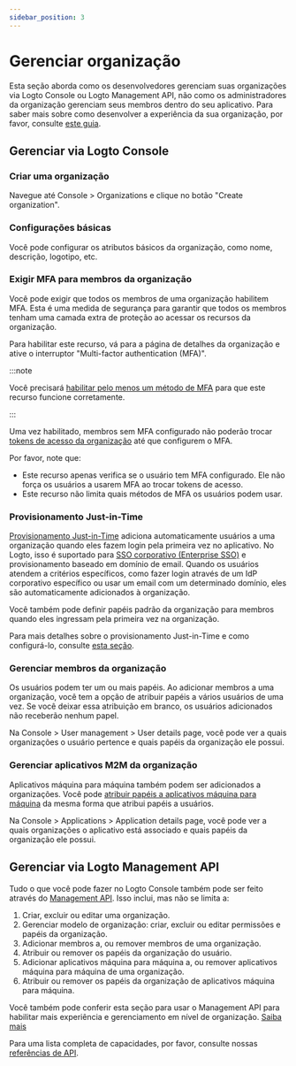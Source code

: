 ```yaml
---
sidebar_position: 3
---
```


# Gerenciar organização

Esta seção aborda como os desenvolvedores gerenciam suas organizações via Logto Console ou Logto Management API, não como os administradores da organização gerenciam seus membros dentro do seu aplicativo. Para saber mais sobre como desenvolver a experiência da sua organização, por favor, consulte [este guia](/end-user-flows/organization-experience/organization-management).

## Gerenciar via Logto Console

### Criar uma organização

Navegue até <CloudLink to="/organizations">Console > Organizations</CloudLink> e clique no botão "Create organization".

### Configurações básicas

Você pode configurar os atributos básicos da organização, como nome, descrição, logotipo, etc.

### Exigir MFA para membros da organização

Você pode exigir que todos os membros de uma organização habilitem MFA. Esta é uma medida de segurança para garantir que todos os membros tenham uma camada extra de proteção ao acessar os recursos da organização.

Para habilitar este recurso, vá para a página de detalhes da organização e ative o interruptor "Multi-factor authentication (MFA)".

:::note

Você precisará [habilitar pelo menos um método de MFA](/end-user-flows/mfa) para que este recurso funcione corretamente.

:::

Uma vez habilitado, membros sem MFA configurado não poderão trocar [tokens de acesso da organização](/authorization/organization-template/protect-organization-resources#step-2-fetch-organization-token) até que configurem o MFA.

Por favor, note que:

- Este recurso apenas verifica se o usuário tem MFA configurado. Ele não força os usuários a usarem MFA ao trocar tokens de acesso.
- Este recurso não limita quais métodos de MFA os usuários podem usar.

### Provisionamento Just-in-Time

[Provisionamento Just-in-Time](https://auth.wiki/jit-provisioning) adiciona automaticamente usuários a uma organização quando eles fazem login pela primeira vez no aplicativo. No Logto, isso é suportado para [SSO corporativo (Enterprise SSO)](/end-user-flows/enterprise-sso) e provisionamento baseado em domínio de email. Quando os usuários atendem a critérios específicos, como fazer login através de um IdP corporativo específico ou usar um email com um determinado domínio, eles são automaticamente adicionados à organização.

Você também pode definir papéis padrão da organização para membros quando eles ingressam pela primeira vez na organização.

Para mais detalhes sobre o provisionamento Just-in-Time e como configurá-lo, consulte [esta seção](/organizations/just-in-time-provisioning).

### Gerenciar membros da organização

Os usuários podem ter um ou mais papéis. Ao adicionar membros a uma organização, você tem a opção de atribuir papéis a vários usuários de uma vez. Se você deixar essa atribuição em branco, os usuários adicionados não receberão nenhum papel.

Na <CloudLink to="/users"> Console > User management > User details page</CloudLink>, você pode ver a quais organizações o usuário pertence e quais papéis da organização ele possui.

### Gerenciar aplicativos M2M da organização

Aplicativos máquina para máquina também podem ser adicionados a organizações. Você pode [atribuir papéis a aplicativos máquina para máquina](/organizations/understand-how-organizations-work#organization-m2m-application) da mesma forma que atribui papéis a usuários.

Na <CloudLink to="/applications"> Console > Applications > Application details page</CloudLink>, você pode ver a quais organizações o aplicativo está associado e quais papéis da organização ele possui.

## Gerenciar via Logto Management API

Tudo o que você pode fazer no Logto Console também pode ser feito através do [Management API](/integrate-logto/interact-with-management-api). Isso inclui, mas não se limita a:

1. Criar, excluir ou editar uma organização.
2. Gerenciar modelo de organização: criar, excluir ou editar permissões e papéis da organização.
3. Adicionar membros a, ou remover membros de uma organização.
4. Atribuir ou remover os papéis da organização do usuário.
5. Adicionar aplicativos máquina para máquina a, ou remover aplicativos máquina para máquina de uma organização.
6. Atribuir ou remover os papéis da organização de aplicativos máquina para máquina.

Você também pode conferir esta seção para usar o Management API para habilitar mais experiência e gerenciamento em nível de organização. [Saiba mais](/end-user-flows/organization-experience)

Para uma lista completa de capacidades, por favor, consulte nossas [referências de API](https://openapi.logto.io/group/endpoint-organizations).
